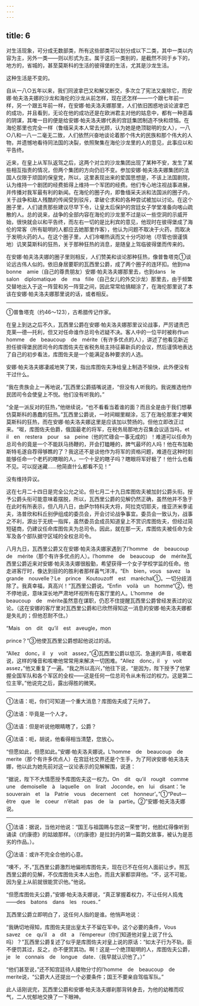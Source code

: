 ```yaml
---
---
---
```

title: 6
---





对生活现象，可分成无数部类，所有这些部类可以划分成以下二类，其中一类以内容为主，另外一类——则以形式为主。属于这后一类别的，是截然不同于乡下的，地方的，省城的，甚至莫斯科的生活的彼得堡的生活，尤其是沙龙生活。

这种生活是不变的。

自从一八○五年以来，我们同波拿巴又和解又断交，多次立了宪法又废除它，而安娜·帕夫洛夫娜的沙龙和海伦的沙龙从前怎样，现在还怎样——一个跟七年前一样，另一个跟五年前一样，在安娜·帕夫洛夫娜那里，人们依旧困惑地谈论波拿巴的成功，并且看到，无论在他的成功还是在欧洲君主对他的姑息中，都有一种恶毒的阴谋，其唯一目的便是给安娜·帕夫洛夫娜代表的宫廷集团制造不快和烦恼。在海伦那里也完全一样（鲁缅采夫本人常去光顾，认为她是绝顶聪明的女人），一八○八和一八一二毫无二致，人们依然兴奋地谈论着那个伟大的民族和那个伟大的人物，并遗憾地看待同法国的决裂，依照聚集在海伦沙龙里的人的意见，此事应以和平告终。

近来，在皇上从军队返驾之后，这两个对立的沙龙集团出现了某种不安，发生了某些相互指责的情况，但两个集团的方向仍旧不变。参加安娜·帕夫洛夫娜集团的法国人仅限于顽固的保皇党，所以，这里表现出来的爱国思想是，不该上法国剧院，认为维持一个剧团的经费抵得上维持一个军团的经费。他们专心地注视战事进展，并传播对我军最有利的新闻。在海伦的圈子内，即鲁缅采夫派和法国派的圈子内，关于战争和敌人残酷的传闻受到驳斥，拿破仑求和的各种尝试被加以讨论。在这个圈子里，人们谴责那些建议尽早下令，让皇太后保护的宫廷女子学堂准备向喀山疏散的人。总的说来，战争的全部内容在海伦的沙龙里不过是以一些空洞的示威开始，很快就会以和平告终，而左右一切的是比利宾的意见，他现时在彼得堡成了海伦的常客（所有聪明的人都应去她那里作客），他认为问题不取决于火药，而取决于发明火药的人。在这个圈子里，人们冷嘲热讽而又十分巧妙地（尽管也很谨慎地）讥笑莫斯科的狂热，关于那种狂热的消息，是随皇上驾临彼得堡而传来的。

在安娜·帕夫洛夫娜的圈子里则相反，人们赞美和谈论那种狂热，像普鲁塔克①谈论远古伟人似的。依旧身居要职的瓦西里公爵，成了两个圈子的连环扣。他到ma　bonne　amie（自己的尊贵朋友）安娜·帕夫洛夫娜那里去，也到dans　le　salon　diplomatique　de　ma　fille（自己女儿的外交沙龙）那里去，由于频繁交替地出入于这一阵营和另一阵营之间，因此常常给搞糊涂了，在海伦那里说了本该在安娜·帕夫洛夫娜那里说的话，或者相反。

--------

①普鲁塔克（约46～123），古希腊传记作家。

在皇上到达之后不久，瓦西里公爵在安娜·帕夫洛夫娜那里议论战事，严厉谴责巴克莱—德—托利，但又对任命谁作总司令迟疑不决。客人中的一位平时被称作un　homme　de　beaucoup　de　mérite（有许多优点的人），讲述了他看见新近担任彼得堡民团司令的库图佐夫在省税务局主持征募新兵的会议，然后谨慎地表达了自己的初步看法，库图佐夫是一个能满足各种要求的人选。

安娜·帕夫洛夫娜凄戚地笑了笑，指出库图佐夫净给皇上制造不愉快，此外便没有干过什么。

“我在贵族会上一再地说，”瓦西里公爵插嘴说道，“但没有人听我的。我说推选他作民团司令会使皇上不悦。他们没有听我的。”

“全是一派反对的狂热，”他继续说，“也不看看当着谁的面？而且全是由于我们想摹仿莫斯科的愚蠢的狂热。”瓦西里公爵说，一时间糊里糊涂，忘了在海伦那里才嘲笑莫斯科的狂热，而在安娜·帕夫洛夫娜这里是应该加以赞扬的。但他立即改正过来。“呶，库图佐夫伯爵，俄国最老的将军，在税务局那地方召集会议适当吗，et　il　en　restera　pour　sa　peine（他的忙碌会一事无成的）！难道可以任命为总司令的竟是一个不能跃马扬鞭的，开会打瞌睡的，脾气最坏的人吗！他在布加勒斯特毛遂自荐得够瞧的了？我这还不是谈他作为将军的资格问题，难道在这种时刻能够任命一个老朽的瞎眼的人，一个十足的瞎子吗？瞎眼将军好极了！他什么也看不见。可以捉迷藏……他简直什么都看不见！”

没有维持异议。

这在七月二十四日是完全公允之论。但七月二十九日库图佐夫被加封公爵头衔。授予公爵头衔可能意味着摆脱，所以，瓦西里公爵的见解仍然正确，虽然他并不急于在此时有所表示，但八月八日，由萨尔特科夫大将，阿拉克切耶夫，维亚济米季诺夫，洛普欣和科丘别伊组成的委员会，开会讨论战争事宜。委员会一致认为，战事之不利，源出于无统一指挥，虽然委员会成员知道皇上不赏识库图佐夫，但经过简短磋商，仍建议任命库图佐夫为总司令。因此，就在那一天，库图佐夫被任命为全军及各个部队据守区域的全权总司令。

八月九日，瓦西里公爵又在安娜·帕夫洛夫娜家遇到了l’homme　de　beaucoup　de　mérite（那个有许多优点的人）。l’homme　de　beaucoup　de　mérite瓦西里公爵近来对安娜·帕夫洛夫娜很殷勤，希望获得一个女子学校学监的任命。他走进客厅时，像达到目的的胜利者那样喜气洋洋。“Eh　bien，vous　savez　la　grande　nouvelle？Le　prince　Koutouzoff　est　maréchal①。一切分歧消除了。我真幸福，真高兴！”瓦西里公爵说。“Enfin　voilà　un　homme”②，他不停地说，意味深长地严肃地环视所有在客厅里的人。L’homme　de　beaucoup　de　mèrite虽然意在谋职，仍忍不住提醒瓦西里公爵曾经发表过的议论。（这在安娜的客厅里对瓦西里公爵和已欣然得知这一消息的安娜·帕夫洛夫娜都是失礼的；但他忍耐不住。）

“Mais　on　dit　qu’il　est　aveugle，mon

prince？”③他使瓦西里公爵想起他说过的话。

“Allez　donc，il　y　voit　assez，”④瓦西里公爵以低沉、急速的声音，咳嗽着说，这样的嗓音和咳嗽他常常用来解决一切困难。“Allez　donc，il　y　voit　assez，”他又重复了一遍。“我之所以高兴，”他往下说，“是因为，陛下授予了他掌握全国军队和各个军区的全权——这是任何一位总司令从未有过的权力。这是第二位主宰。”他说完之后，露出得胜的微笑。

--------

①法语：呃，你们可知道一个重大消息？库图佐夫成了元帅了。

②法语：毕竟是一个人才。

③法语：但是听说他眼睛瞎了，公爵？

④法语：呃，胡说，他看得相当清楚，您放心。

“但愿如此，但愿如此。”安娜·帕夫洛夫娜说。L’homme　de　beaucoup　de　merite（那个有许多优点人）在宫廷社交界还是个生手，为了阿谀安娜·帕夫洛夫娜，他以此为她先前对这一议论表示的见解解围，说道：

“据说，陛下不大情愿授予库图佐夫这一权力。On　dit　qu’il　rougit　comme　une　demoiselle　à　laquelle　on　lirait　Joconde，en　lui　disant：‘le　souverain　et　la　Patrie　vous　decernent　cet　honneur’。”①“Peut—être　que　le　coeur　n’était　pas　de　la　partie。②”安娜·帕夫洛夫娜说。

--------

①法语：据说，当他对他说：“国王与祖国赐与您这一荣誉”时，他脸红得像听到诵读《约康德》的姑娘那样。（《约康德》是拉封丹的第一篇韵文故事，被认为是恶劣的作品。）。

②法语：或许不完全合他的心意。

“噢不，不，”瓦西里公爵激烈地偏袒库图佐夫，现在已不在任何人面前让步。照瓦西里公爵的见解，不仅库图佐夫本人出色，而且大家都崇拜他。“不，这不可能，因为皇上从前就很能赏识他。”他说。

“但愿库图佐夫公爵，”安娜·帕夫洛夫娜说，“真正掌握着权力，不让任何人捣鬼——des　batons　dans　les　roues．”

瓦西里公爵立即明白了，这任何人指的是谁。他悄声地说：

“我确切地得知，库图佐夫提出皇太子不留在军中。这个必要的条件，Vous　savez　ce　qu’il　a　dit　a　l’émpereur（你们知道他对皇上说了什么吗）？”瓦西里公爵复述了似乎是库图佐夫对皇上说的原话：“如太子行为不轨，臣不便罚其过，反之，亦不便赏其功。啊！这是一个绝顶聪明的人，库图佐夫公爵，je　le　connais　de　longue　date．（我早就认识他了。）”

“他们甚至说，”还不知宫廷待人接物分寸的l’homme　de　beaucoup　de　merite说，“公爵大人还提出一个必要条件；国王不要亲自驾临军队。”

此人话刚说完，瓦西里公爵和安娜·帕夫洛夫娜刹那背转身去，为他的幼稚而叹气，二人忧郁地交换了一下眼神。